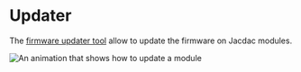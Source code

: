# Updater

The [firmware updater tool](/tools/updater) allow to update the firmware on Jacdac modules.

![An animation that shows how to update a module](./updater/flashfirmware.gif)
